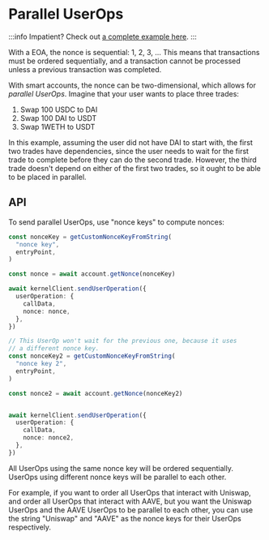 
<VersionWarning version="5.3.x" /> 

# Parallel UserOps

:::info
Impatient?  Check out [a complete example here](https://github.com/zerodevapp/zerodev-examples/blob/main/send-transactions/with-2d-nonce.ts).
:::

With a EOA, the nonce is sequential: 1, 2, 3, ...  This means that transactions must be ordered sequentially, and a transaction cannot be processed unless a previous transaction was completed.

With smart accounts, the nonce can be two-dimensional, which allows for *parallel UserOps*.  Imagine that your user wants to place three trades:

1. Swap 100 USDC to DAI
2. Swap 100 DAI to USDT
3. Swap 1WETH to USDT

In this example, assuming the user did not have DAI to start with, the first two trades have dependencies, since the user needs to wait for the first trade to complete before they can do the second trade.  However, the third trade doesn't depend on either of the first two trades, so it ought to be able to be placed in parallel.

## API

To send parallel UserOps, use "nonce keys" to compute nonces:

```ts
const nonceKey = getCustomNonceKeyFromString(
  "nonce key",
  entryPoint,
)

const nonce = await account.getNonce(nonceKey)

await kernelClient.sendUserOperation({
  userOperation: {
    callData,
    nonce: nonce,
  },
})

// This UserOp won't wait for the previous one, because it uses
// a different nonce key.
const nonceKey2 = getCustomNonceKeyFromString(
  "nonce key 2",
  entryPoint,
)

const nonce2 = await account.getNonce(nonceKey2)


await kernelClient.sendUserOperation({
  userOperation: {
    callData,
    nonce: nonce2,
  },
})
```

All UserOps using the same nonce key will be ordered sequentially.  UserOps using different nonce keys will be parallel to each other.

For example, if you want to order all UserOps that interact with Uniswap, and order all UserOps that interact with AAVE, but you want the Uniswap UserOps and the AAVE UserOps to be parallel to each other, you can use the string "Uniswap" and "AAVE" as the nonce keys for their UserOps respectively.